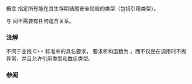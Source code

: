 {{cpp/experimental/ranges/title|Destructible}}
{{cpp/experimental/ranges/concepts/navbar}}
{{ddcl|header=experimental/ranges/concepts|since=ranges|1=
template&lt; class T &gt;
concept bool Destructible = std::is_nothrow_destructible&lt;T&gt;::value; 
}}

概念 {{tt|Destructible}} 指定所有能在其生存期结尾安全销毁的类型（包括引用类型）。

{{tt|Destructible&lt;T&gt;}} 与 {{c|std::is_nothrow_destructible&lt;T&gt;::value}} 间不需要有任何蕴含关系。

===注解===
不同于主线 C++ 标准中的{{named req|Destructible}}具名要求，{{tt|Destructible}} 要求析构函数为 {{c|noexcept(true)}}，而不仅是在调用时不抛异常，并且允许引用类型和数组类型。

===参阅===
{{dsc begin}}
{{dsc inc|cpp/types/dsc is_destructible}}
{{dsc end }}

{{langlinks|en}}